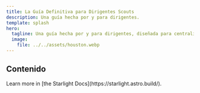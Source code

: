 ```yaml
---
title: La Guía Definitiva para Dirigentes Scouts
description: Una guía hecha por y para dirigentes.
template: splash
hero:
  tagline: Una guía hecha por y para dirigentes, diseñada para centralizar y organizar los recursos de los scouts, creando un espacio donde la experiencia y el conocimiento estén al alcance de todos.
  image:
    file: ../../assets/houston.webp
---
```



## Contenido

<CardGrid stagger>
  <LinkCard
    title="Libro: Guía para dirigentes de la Rama Scout"
    href="/intro/portada"
    description="Una adaptación digital del libro original Guía para dirigentes de la Rama Scout de las oficinas Scouts Interamericana, Europea y Mundial."
  />

  <Card title="Guía para dirigentes de la Rama Scout" icon="open-book">
    Learn more in [the Starlight Docs](https://starlight.astro.build/).
  </Card>
</CardGrid>
